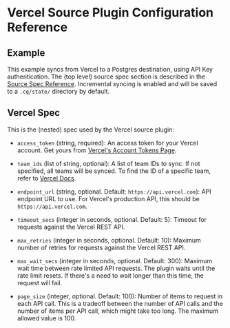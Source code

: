 # Vercel Source Plugin Configuration Reference

## Example

This example syncs from Vercel to a Postgres destination, using API Key authentication. The (top level) source spec section is described in the [Source Spec Reference](/docs/reference/source-spec). Incremental syncing is enabled and will be saved to a `.cq/state/` directory by default.


<Configuration />

## Vercel Spec

This is the (nested) spec used by the Vercel source plugin:

- `access_token` (string, required):
  An access token for your Vercel account. Get yours from [Vercel's Account Tokens Page](https://vercel.com/account/tokens).

- `team_ids` (list of string, optional):
  A list of team IDs to sync. If not specified, all teams will be synced. To find the ID of a specific team, refer to [Vercel Docs](https://vercel.com/docs/accounts/create-a-team#find-your-team-id).

- `endpoint_url` (string, optional. Default: `https://api.vercel.com`):
  API endpoint URL to use. For Vercel's production API, this should be `https://api.vercel.com`.

- `timeout_secs` (integer in seconds, optional. Default: 5):
  Timeout for requests against the Vercel REST API.

- `max_retries` (integer in seconds, optional. Default: 10):
  Maximum number of retries for requests against the Vercel REST API.

- `max_wait_secs` (integer in seconds, optional. Default: 300):
  Maximum wait time between rate limited API requests. The plugin waits until the rate limit resets. If there's a need to wait longer than this time, the request will fail.

- `page_size` (integer, optional. Default: 100):
  Number of items to request in each API call. This is a tradeoff between the number of API calls and the number of items per API call, which might take too long. The maximum allowed value is 100.
